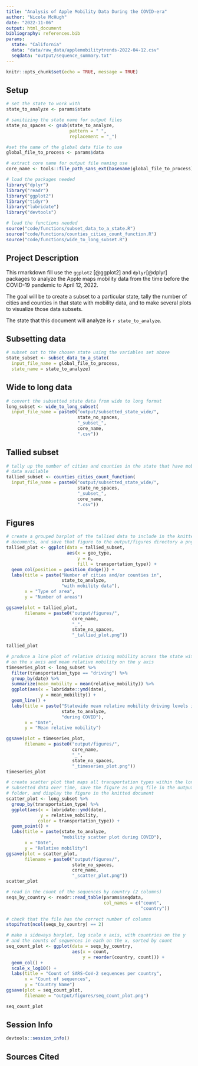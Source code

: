 ```yaml
---
title: "Analysis of Apple Mobility Data During the COVID-era"
author: "Nicole McHugh"
date: "2022-11-06"
output: html_document
bibliography: references.bib
params:
  state: "California"
  data: "data/raw_data/applemobilitytrends-2022-04-12.csv"
  seqdata: "output/sequence_summary.txt"
---
```


```r
knitr::opts_chunk$set(echo = TRUE, message = TRUE)
```

## Setup

```r
# set the state to work with
state_to_analyze <- params$state

# sanitizing the state name for output files
state_no_spaces <- gsub(state_to_analyze,
                        pattern = " ",
                        replacement = "_")

#set the name of the global data file to use
global_file_to_process <- params$data

# extract core name for output file naming use
core_name <- tools::file_path_sans_ext(basename(global_file_to_process))
```

```r
# load the packages needed
library("dplyr")
library("readr")
library("ggplot2")
library("tidyr")
library("lubridate")
library("devtools")

# load the functions needed
source("code/functions/subset_data_to_a_state.R")
source("code/functions/counties_cities_count_function.R")
source("code/functions/wide_to_long_subset.R")
```

## Project Description

This rmarkdown fill use the `ggplot2` [@ggplot2] and `dplyr`[@dplyr] packages to analyze the Apple maps mobility data from the time before the COVID-19 pandemic to April 12, 2022.

The goal will be to create a subset to a particular state, tally the number of cities and counties in that state with mobility data, and to make several plots to visualize those data subsets.

The state that this document will analyze is `r state_to_analyze`.

## Subsetting data

```r
# subset out to the chosen state using the variables set above
state_subset <- subset_data_to_a_state(
  input_file_name = global_file_to_process,
  state_name = state_to_analyze)
```

## Wide to long data

```r
# convert the subsetted state data from wide to long format
long_subset <- wide_to_long_subset(
  input_file_name = paste0("output/subsetted_state_wide/",
                           state_no_spaces,
                           "_subset_",
                           core_name,
                           ".csv"))
```

## Tallied subset

```r
# tally up the number of cities and counties in the state that have mobility
# data available
tallied_subset <- counties_cities_count_function(
  input_file_name = paste0("output/subsetted_state_wide/",
                           state_no_spaces,
                           "_subset_",
                           core_name,
                           ".csv"))
```

## Figures

```r
# create a grouped barplot of the tallied data to include in the knitted
# documents, and save that figure to the output/figures directory a png
tallied_plot <- ggplot(data = tallied_subset,
                       aes(x = geo_type,
                           y = n,
                           fill = transportation_type)) +
  geom_col(position = position_dodge()) +
  labs(title = paste("Number of cities and/or counties in",
                     state_to_analyze,
                     "with mobility data"),
       x = "Type of area",
       y = "Number of areas")

ggsave(plot = tallied_plot,
       filename = paste0("output/figures/",
                         core_name,
                         "_",
                         state_no_spaces,
                         "_tallied_plot.png"))

tallied_plot
```

```r
# produce a line plot of relative driving mobility across the state with date
# on the x axis and mean relative mobility on the y axis
timeseries_plot <- long_subset %>%
  filter(transportation_type == "driving") %>%
  group_by(date) %>%
  summarize(mean_mobility = mean(relative_mobility)) %>%
  ggplot(aes(x = lubridate::ymd(date),
             y = mean_mobility)) +
  geom_line() +
  labs(title = paste("Statewide mean relative mobility driving levels in",
                     state_to_analyze,
                     "during COVID"),
       x = "Date",
       y = "Mean relative mobility")

ggsave(plot = timeseries_plot,
       filename = paste0("output/figures/",
                         core_name,
                         "_",
                         state_no_spaces,
                         "_timeseries_plot.png"))
timeseries_plot

```

```r
# create scatter plot that maps all transportation types within the long
# subsetted data over time, save the figure as a png file in the output/figure
# folder, and display the figure in the knitted document
scatter_plot <- long_subset %>%
  group_by(transportation_type) %>%
  ggplot(aes(x = lubridate::ymd(date),
             y = relative_mobility,
            color = transportation_type)) +
  geom_point() +
  labs(title = paste(state_to_analyze,
                     "mobility scatter plot during COVID"),
       x = "Date",
       y = "Relative mobility")
ggsave(plot = scatter_plot,
       filename = paste0("output/figures/",
                         state_no_spaces,
                         core_name,
                         "_scatter_plot.png"))
scatter_plot

```
```r
# read in the count of the sequences by country (2 columns)
seqs_by_country <- readr::read_table(params$seqdata,
                                     col_names = c("count",
                                                   "country"))

# check that the file has the correct number of columns
stopifnot(ncol(seqs_by_country) == 2)

# make a sideways barplot, log scale x axis, with countries on the y
# and the counts of sequences in each on the x, sorted by count
seq_count_plot <- ggplot(data = seqs_by_country,
                         aes(x = count,
                             y = reorder(country, count))) +
  geom_col() +
  scale_x_log10() +
  labs(title = "Count of SARS-CoV-2 sequences per country",
       x = "Count of sequences",
       y = "Country Name")
ggsave(plot = seq_count_plot,
       filename = "output/figures/seq_count_plot.png")

seq_count_plot
```



## Session Info

```r
devtools::session_info()
```


## Sources Cited


